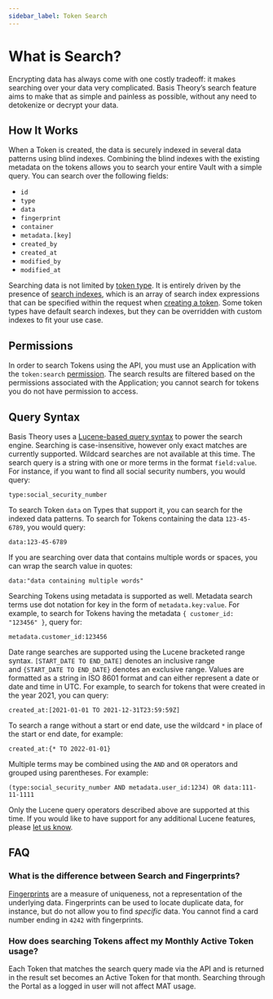 ```yaml
---
sidebar_label: Token Search
---
```


# What is Search?

Encrypting data has always come with one costly tradeoff: it makes searching over your data very complicated.
Basis Theory’s search feature aims to make that as simple and painless as possible, without any need to detokenize or
decrypt your data.

## How It Works

When a Token is created, the data is securely indexed in several data patterns using blind indexes. Combining the
blind indexes with the existing metadata on the tokens allows you to search your entire Vault with a simple query.
You can search over the following fields:

- `id`
- `type`
- `data`
- `fingerprint`
- `container`
- `metadata.[key]`
- `created_by`
- `created_at`
- `modified_by`
- `modified_at`

Searching data is not limited by [token type](/docs/api/tokens/token-types). It is entirely driven by the presence of [search indexes](/docs/expressions/search-indexes), which is an array of search index expressions that can be specified within the request when [creating a token](/docs/api/tokens#create-token). Some token types have default search indexes, but they can be overridden with custom indexes to fit your use case.

## Permissions

In order to search Tokens using the API, you must use an Application with the `token:search`
[permission](/docs/api/applications/permissions#permission-types). The search results are filtered based on the
permissions associated with the Application; you cannot search for tokens you do not have permission to access.

## Query Syntax

Basis Theory uses a [Lucene-based query syntax](http://www.lucenetutorial.com/lucene-query-syntax.html) to power the
search engine. Searching is case-insensitive, however only exact matches are currently supported. Wildcard searches are
not available at this time. The search query is a string with one or more terms in the format `field:value`.
For instance, if you want to find all social security numbers, you would query:

```
type:social_security_number
```

To search Token `data` on Types that support it, you can search for the indexed data patterns. To search for Tokens
containing the data `123-45-6789`, you would query:

```
data:123-45-6789
```

If you are searching over data that contains multiple words or spaces, you can wrap the search value in quotes:

```
data:"data containing multiple words"
```

Searching Tokens using metadata is supported as well. Metadata search terms use dot notation for key in the form
of `metadata.key:value`. For example, to search for Tokens having the metadata `{ customer_id: "123456" }`, query for:

```
metadata.customer_id:123456
```

Date range searches are supported using the Lucene bracketed range syntax. `[START_DATE TO END_DATE]` denotes an
inclusive range and `{START_DATE TO END_DATE}` denotes an exclusive range. Values are formatted as a string in
ISO 8601 format and can either represent a date or date and time in UTC. For example, to search for tokens that were
created in the year 2021, you can query:

```
created_at:[2021-01-01 TO 2021-12-31T23:59:59Z]
```

To search a range without a start or end date, use the wildcard `*` in place of the start or end date, for example:

```
created_at:{* TO 2022-01-01}
```

Multiple terms may be combined using the `AND` and `OR` operators and grouped using parentheses. For example:

```
(type:social_security_number AND metadata.user_id:1234) OR data:111-11-1111
```

Only the Lucene query operators described above are supported at this time. If you would like to have support for any
additional Lucene features, please [let us know](mailto:support@basistheory.com?subject=Token).

## FAQ

### What is the difference between Search and Fingerprints?

[Fingerprints](./what-are-tokens#fingerprinting) are a measure of uniqueness,
not a representation of the underlying data. Fingerprints can be used to locate duplicate data, for instance, but do not
allow you to find _specific_ data. You cannot find a card number ending in `4242` with fingerprints.

### How does searching Tokens affect my Monthly Active Token usage?

Each Token that matches the search query made via the API and is returned in the result set becomes an Active Token for
that month. Searching through the Portal as a logged in user will not affect MAT usage.
